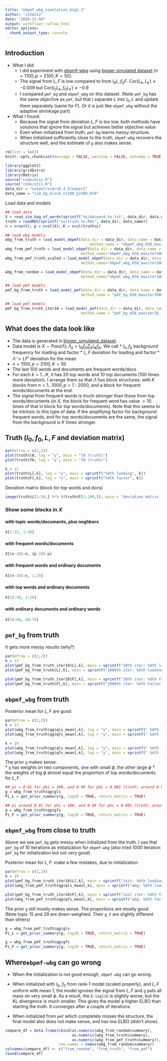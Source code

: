 ```yaml
---
title: "ebpmf_wbg_simulation_big2_2"
author: "zihao12"
date: "2020-11-04"
output: workflowr::wflow_html
editor_options:
  chunk_output_type: console
---
```


## Introduction

* What I did:
    * I did experiment with [ebpmf-wbg](https://zihao12.github.io/ebpmf_data_analysis/ebpmf_wbg_description) using [bigger simulated dataset](https://zihao12.github.io/ebpmf_data_analysis/ebpmf_wbg_simulate_big_data2) ($n = 1100, p = 2100, K = 50$). 
    * The signal from $L, F$ is low compared to from $l_0 L, f_0 F$. $\text{Cor}(L_{k}, L_{k^{'}}) \approx - 0.009$ but $\text{Cor}(l_0 L_{k}, f_0 L_{k^{'}}) \approx - 0.9$
    * I compared `pmf_bg` and `ebpmf_wbg` on this dataset. (Note `pmf_bg` has the same objective as `pmf`, but that I separate $L$ into $l_0,  L$ and update them separately (same for $F$). Or it is just like `ebpmf_wbg` without the adaptive shrinkage part)

* What I found:
    * Because the signal from deviation $L, F$ is too low, both methods have solutions that ignore the signal but achieves better objective value
    * Even when initialized from truth, `pmf-bg` learns messy structure.
    * When initialized sufficiently close to the truth, `ebpmf-wbg` recovers the structure well, and the estimate of `g` also makes sense. 




```r
rm(list = ls())
knitr::opts_chunk$set(message = FALSE, warning = FALSE, autodep = TRUE)
```


```r
library(ggplot2)
library(gridExtra)
library(Matrix)
source("code/misc.R")
source("code/util.R")
data_dir = "output/sim/v0.4.5/exper2"
data_name = "sim_bg_block_n1100_p2100_K50"
```


Load data and models
```r
## load data
X = read_sim_bag_of_words(sprintf("%s/docword.%s.txt", data_dir, data_name))
truth = readRDS(sprintf("%s/truth.%s.Rds", data_dir, data_name))
n = nrow(X); p = ncol(X); K = ncol(truth$L)

## load wbg models
wbg_from_truth = load_model_ebpmf(data_dir = data_dir, data_name = data_name, 
                                      method_name = "ebpmf_wbg_K50_maxiter5000_from_truth")
wbg_from_pmf_truth = load_model_ebpmf(data_dir = data_dir, data_name = data_name, 
                                  method_name="ebpmf_wbg_K50_maxiter500_pmf_bg_K50_maxiter10_from_truth_scaled0")
wbg_from_pmf_truth_scaled = load_model_ebpmf(data_dir = data_dir, data_name = data_name, 
                                  method_name="ebpmf_wbg_K50_maxiter500_pmf_bg_K50_maxiter10_from_truth_scaled0")

wbg_from_random = load_model_ebpmf(data_dir = data_dir, data_name = data_name, 
                                  method_name="ebpmf_wbg_K50_maxiter100_init_random")

## load pmf models
pmf_bg_from_truth = load_model_pmf(data_dir = data_dir, data_name = data_name, 
                                  method_name = "pmf_bg_K50_maxiter1000_from_truth")

## load pmf models
pmf_bg_from_truth_iter10 = load_model_pmf(data_dir = data_dir, data_name = data_name, 
                                  method_name = "pmf_bg_K50_maxiter10_from_truth")

```


## What does the data look like 
* The data is generated in [bigger_simulated_dataset](https://zihao12.github.io/ebpmf_data_analysis/ebpmf_wbg_simulate_big_data2).
* Data model is $X \sim \text{Pois}(\Lambda); \Lambda_{ij} = l_{i0} f_{j0} \sum_k l_{ik} f_{jk}$. We call
      * $l_0, f_0$ background frequency for loading and factor
      * $L, F$ deviation for loading and factor
      * $\tilde{\Lambda} := L F^t$ deviation for the mean
* $n = 1100, p = 2100, K = 50$
* The last 100 words and documents are frequent words/docs
* For each $k = 1...K$, it has 20 top words and 10 top documents (100 times more deviation). I arrange them so that $\tilde{\Lambda}$ has block structures: with $K$ blocks from $n = 1...1000, p = 1:2000$, and a block for frequent words/documents at the end.
* The signal from frequent words is much stronger than those from top words/documents (in $X$, the block for frequent word has value $> 10$ times of that in block for top words/documents). Note that this seems to be intrinsic to this type of data: if the amplifying factor for background frequent words, and for top words/documents are the same, the signal from the background is $K$ times stronger.

## Truth ($l_0, f_0, L, F$ and deviation matrix)
```r
par(mfrow = c(2,2))
plot(truth$l0, log = "y", main = "l0 (truth)")
plot(truth$f0, log = "y", main = "f0 (truth)")

k = 12
plot(truth$L[,k], log = "y", main = sprintf("%dth loading", k))
plot(truth$F[,k], log = "y", main = sprintf("%dth factor", k))

```

Deviation matrix (block for top words and docs)
```r
image(truth$L[1:50,] %*% t(truth$F[1:100,]), main = "deviation matrix (one block)")
```

### Show some blocks in $X$ {.tabset}

#### with topic words/documents, plus neghbors 
```r
X[1:15, 1:30]
```


#### with frequent words/documents
```r
X[(n-10):n, (p-20):p]
```


#### with frequent words and ordinary documents
```r
X[(n-10):n, 1:20]
```

#### with top words and ordinary documents
```r
X[20:30, 1:20]
```


#### with ordinary documents and ordinary words
```r
X[50:60, 50:70]
```





## `pmf_bg` from truth
It gets more messy results (why?)
```r
par(mfrow = c(2,2))
k = 13
plot(pmf_bg_from_truth_iter10$L[,k], main = sprintf("10th iter: %dth loading", k), ylab = "loading")
plot(pmf_bg_from_truth$L[,k], main = sprintf("1000th iter: %dth loading", k), ylab = "loading")

plot(pmf_bg_from_truth_iter10$F[,k], main = sprintf("10th iter: %dth factor", k), ylab = "factor")
plot(pmf_bg_from_truth$F[,k], main = sprintf("1000th iter: %dth factor", k), ylab = "factor")

```

## `ebpmf_wbg` from truth

Posterior mean for $L, F$ are good
```r
par(mfrow = c(2,2))
k = 13
plot(wbg_from_truth$qg$qls_mean[,k], log = "y", main = sprintf(" %dth loading", k), ylab = "loading")
plot(wbg_from_truth$qg$qfs_mean[,k], log = "y", main = sprintf(" %dth factor", k), ylab = "factor")

k = 29
plot(wbg_from_truth$qg$qls_mean[,k], log = "y", main = sprintf(" %dth loading", k), ylab = "loading")
plot(wbg_from_truth$qg$qfs_mean[,k], log = "y", main = sprintf(" %dth factor", k), ylab = "factor")
```

The prior `g` makes sense:\
* `g` has weights on two components, one with small $\phi$, the other large $\phi$
* the weights of big $\phi$ almost equal the proportion of top words/documents for $L, F$. 
```r
## pi = 0.01 for phi = 100, and 0.99 for phi = 0.001 (truth: around 0.01 are top doc)
g = wbg_from_truth$qg$gls
Pi_L = get_prior_summary(g, log10 = TRUE, return_matrix = TRUE)

## pi around 0.01 for phi = 100, and 0.99 for phi = 0.001 (truth: around 0.01 are top words)
g = wbg_from_truth$qg$gfs
Pi_F = get_prior_summary(g, log10 = TRUE, return_matrix = TRUE)
```


## `ebpmf_wbg` from close to truth
Above we see `pmf_bg` gets messy when initialized from the truth. I use that `pmf_bg` of 10 iterations as initialization for `ebpmf-wbg` (also tried 1000 iteration `pmf_bg` for initialization but not very good)

Posterior mean for $L, F$: make a few mistakes, due to initialization
```r
par(mfrow = c(2,2))
k = 19
plot(pmf_bg_from_truth_iter10$L[,k], main = sprintf("init: %dth loading", k), ylab = "loading")
plot(wbg_from_pmf_truth$qg$qls_mean[,k], main = sprintf("wbg: %dth loading", k), ylab = "loading")

plot(pmf_bg_from_truth_iter10$F[,k], main = sprintf("init iter: %dth factor", k), ylab = "factor")
plot(wbg_from_pmf_truth$qg$qfs_mean[,k], main = sprintf("wbg: %dth factor", k), ylab = "factor")
```


The prior `g` still mostly makes sense. The proportions are mostly good. \
(Note topic 15 and 29 are down-weighted. Their `g_F` are slightly different than others)
```r
g = wbg_from_pmf_truth$qg$gls
Pi_L = get_prior_summary(g, log10 = TRUE, return_matrix = TRUE)

g = wbg_from_pmf_truth$qg$gfs
Pi_F = get_prior_summary(g, log10 = TRUE, return_matrix = TRUE)
```


## Where`ebpmf-wbg` can go wrong
* When the initialization is not good enough, `ebpmf-wbg` can go wrong.

* When initialized with $l_0$, $f_0$ from rank-1 model (scaled properly), and $L, F$ uniform with mean 1, the model ignores the signal from $L,F$ and `g` puts all mass on very small $\phi$. As a result, the `E-loglik` is slightly worse, but the KL divergence is much smaller. This gives the model a higher ELBO than starting the truth. It converges after a couple of iterations.

* When initialized from `pmf` which completely misses the structure, the final model also does not make sense, and has low ELBO (didn't show).

```r
compare_df = data.frame(cbind(as.numeric(wbg_from_random$summary), 
                              as.numeric(wbg_from_truth$summary),
                              as.numeric(wbg_from_pmf_truth$summary)), 
                        row.names = names(wbg_from_random$summary))
colnames(compare_df) <- c("from_random", "from_truth", "from_pmf")
round(compare_df)
```




























<!-- ```{r} -->
<!-- par(mfrow = c(2,2)) -->

<!-- dev_m = pmf_bg_from_truth$L %*% t(pmf_bg_from_truth$F) -->
<!-- median(dev_m[truth$top_doc[2,], truth$top_words[2,]]) -->
<!-- image(dev_m[1:50, 1:100], main = "pmf-bg from truth") -->

<!-- # image((pmf_from_truth$L[1:50,]/truth$l0[1:50]) %*%  -->
<!-- #         t(pmf_bg_from_truth$F[1:100,]/truth$f0[1:100]), main = "pmf from truth") -->

<!-- dev_m = wbg_from_truth$qg$qls_mean %*% t(wbg_from_truth$qg$qfs_mean) -->
<!-- median(dev_m[truth$top_doc[2,], truth$top_words[2,]]) -->
<!-- image(dev_m[1:50, 1:100], main = "ebpmf-wbg from truth") -->

<!-- dev_m = wbg_from_pmf_truth$qg$qls_mean %*% t(wbg_from_pmf_truth$qg$qfs_mean) -->
<!-- median(dev_m[truth$top_doc[2,], truth$top_words[2,]]) -->
<!-- image(dev_m[1:50, 1:100], main = "ebpmf-wbg from truth") -->

<!-- # image(wbg_from_pmf_truth$qg$qls_mean[1:50,] %*% t(wbg_from_pmf_truth$qg$qfs_mean[1:100,]), main = "ebpmf-wbg from pmf-bg-truth") -->
<!-- dev_m = truth$L %*% t(truth$F) -->
<!-- median(dev_m[truth$top_doc[2,], truth$top_words[2,]]) -->
<!-- image(dev_m[1:50, 1:100], main = "truth") -->

<!-- ``` -->

<!-- ```{r} -->
<!-- par(mfrow = c(2,2)) -->
<!-- k = 12 -->
<!-- plot(pmf_bg_from_truth$F[,k]) -->
<!-- plot(wbg_from_pmf_truth$qg$qfs_mean[,k]) -->
<!-- plot(wbg_from_truth$qg$qfs_mean[,k], log = "y") -->
<!-- plot(truth$F[,k], log = "y") -->

<!-- ``` -->

